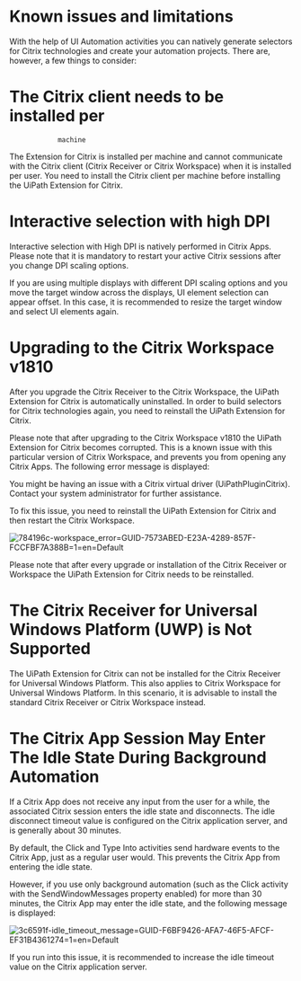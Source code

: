 ﻿# Known issues and limitations

With the help of UI Automation activities you can natively generate selectors for Citrix technologies and create your automation projects. There are, however, a few things to consider:

# The Citrix client needs to be installed per
                machine

The Extension for Citrix is installed per machine and cannot communicate with the Citrix client (Citrix Receiver or Citrix Workspace) when it is installed per user. You need to install the Citrix client per machine before installing the UiPath Extension for Citrix.

# Interactive selection with high DPI

Interactive selection with High DPI is natively performed in Citrix Apps. Please note that it is mandatory to restart your active Citrix sessions after you change DPI scaling options.

If you are using multiple displays with different DPI scaling options and you move the target window across the displays, UI element selection can appear offset. In this case, it is recommended to resize the target window and select UI elements again.

# Upgrading to the Citrix Workspace v1810

After you upgrade the Citrix Receiver to the Citrix Workspace, the UiPath Extension for Citrix is automatically uninstalled. In order to build selectors for Citrix technologies again, you need to reinstall the UiPath Extension for Citrix.

Please note that after upgrading to the Citrix Workspace v1810 the UiPath Extension for Citrix becomes corrupted. This is a known issue with this particular version of Citrix Workspace, and prevents you from opening any Citrix Apps. The following error message is displayed:

You might be having an issue with a Citrix virtual driver (UiPathPluginCitrix). Contact your system administrator for further assistance.

To fix this issue, you need to reinstall the UiPath Extension for Citrix and then restart the Citrix Workspace.

![784196c-workspace_error=GUID-7573ABED-E23A-4289-857F-FCCFBF7A388B=1=en=Default](/images/784196c-workspace_error=GUID-7573ABED-E23A-4289-857F-FCCFBF7A388B=1=en=Default.gif)

Please note that after every upgrade or installation of the Citrix Receiver or Workspace the UiPath Extension for Citrix needs to be reinstalled.

# The Citrix Receiver for Universal Windows Platform (UWP) is Not Supported

The UiPath Extension for Citrix can not be installed for the Citrix Receiver for Universal Windows Platform. This also applies to Citrix Workspace for Universal Windows Platform. In this scenario, it is advisable to install the standard Citrix Receiver or Citrix Workspace instead.

# The Citrix App Session May Enter The Idle State During Background Automation

If a Citrix App does not receive any input from the user for a while, the associated Citrix session enters the idle state and disconnects. The idle disconnect timeout value is configured on the Citrix application server, and is generally about 30 minutes.

By default, the Click and Type Into activities send hardware events to the Citrix App, just as a regular user would. This prevents the Citrix App from entering the idle state.

However, if you use only background automation (such as the Click activity with the SendWindowMessages property enabled) for more than 30 minutes, the Citrix App may enter the idle state, and the following message is displayed:

![3c6591f-idle_timeout_message=GUID-F6BF9426-AFA7-46F5-AFCF-EF31B4361274=1=en=Default](/images/3c6591f-idle_timeout_message=GUID-F6BF9426-AFA7-46F5-AFCF-EF31B4361274=1=en=Default.png)

If you run into this issue, it is recommended to increase the idle timeout value on the Citrix
                                                  application server.
